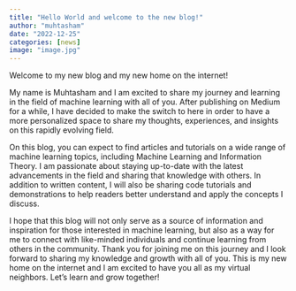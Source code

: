 ```yaml
---
title: "Hello World and welcome to the new blog!"
author: "muhtasham"
date: "2022-12-25"
categories: [news]
image: "image.jpg"
---
```


Welcome to my new blog and my new home on the internet!

My name is Muhtasham and I am excited to share my journey and learning in the field of machine learning with all of you. After publishing on Medium for a while, I have decided to make the switch to here in order to have a more personalized space to share my thoughts, experiences, and insights on this rapidly evolving field.

On this blog, you can expect to find articles and tutorials on a wide range of machine learning topics, including Machine Learning and Information Theory. I am passionate about staying up-to-date with the latest advancements in the field and sharing that knowledge with others. In addition to written content, I will also be sharing code tutorials and demonstrations to help readers better understand and apply the concepts I discuss.

I hope that this blog will not only serve as a source of information and inspiration for those interested in machine learning, but also as a way for me to connect with like-minded individuals and continue learning from others in the community. Thank you for joining me on this journey and I look forward to sharing my knowledge and growth with all of you. This is my new home on the internet and I am excited to have you all as my virtual neighbors. Let's learn and grow together!